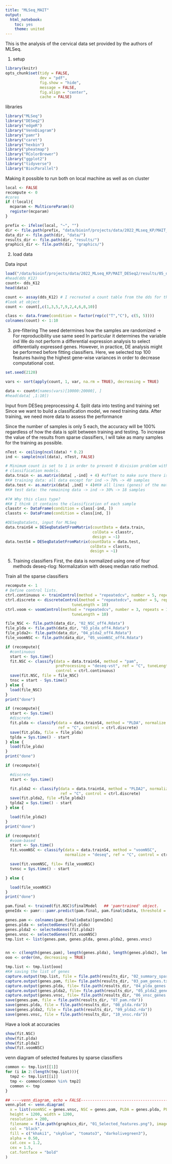 ```yaml
---
title: "MLSeq_MAIT"
output:
  html_notebook:
    toc: yes
    theme: united
---
```

This is the analysis of the cervical data set provided by the authors of MLSeq.



1. setup
```r
library(knitr)
opts_chunk$set(tidy = FALSE,
               dev = "pdf",
               fig.show = "hide",
               message = FALSE,
               fig.align = "center",
               cache = FALSE)

```
libraries
```r
library("MLSeq")
library("DESeq2")
library("edgeR")
library("VennDiagram")
library("pamr")
library("caret")
library("hexbin")
library("pheatmap")
library("RColorBrewer")
library("ggplot2")
library("tidyverse")
library("BiocParallel")

```
Making it possible to run both on local machine as well as on cluster
```r
local <- FALSE
recompute <- 0
#cores
if (!local){
  mcparam <- MulticoreParam(4)
  register(mcparam)
}

prefix <- ifelse(local, "~", "")
dir <- file.path(prefix, "data/bioinf/projects/data/2022_MLseq_KP/MAIT_MLSeq")
data_dir <- file.path(dir, "data/")
results_dir <- file.path(dir, "results/")
graphics_dir <- file.path(dir, "graphics/")
```
2. load data

Data input
```r
load("/data/bioinf/projects/data/2022_MLseq_KP/MAIT_DESeq2/results/05_dds_pre_processed.Rdata")
#head(dds_K12)
count<- dds_K12
head(data)

count <- assay(dds_K12) # I recreated a count table from the dds for the following steps in the MLSeq workflow
#look at object
count <- count[,c(1,3,5,7,9,2,4,6,8,10)]

class <- data.frame(condition = factor(rep(c("T","C"), c(5, 5))))
colnames(count) <- 1:10
```
3. pre-filtering
The seed determines how the samples are randomized -> For reproducibility use same seed
In particular it determines the variable ind
We do not perform a differential expression analysis to select differentially expressed genes. However, in practice, DE analysis might be performed before fitting classifiers. Here, we selected top 100 features having the highest gene-wise variances in order to decrease computational cost.
```r
set.seed(2120)

vars <- sort(apply(count, 1, var, na.rm = TRUE), decreasing = TRUE)

data <- count#[names(vars)[10000:20000], ]
#head(data[ ,1:10])
```
Input from DESeq preprocessing
4. Split data into testing and training set
Since we want to build a classification model, we need training data.
After training, we need more data to assess the performance

Since the number of samples is only 5 each, the accuracy will be 100% regardless of how the data is split between training and testing. To increase the value of the results from sparse classifiers, I will take as many samples for the training as possible.
```r
nTest <- ceiling(ncol(data) * 0.2)
ind <- sample(ncol(data), nTest, FALSE)

# Minimum count is set to 1 in order to prevent 0 division problem within
# classification models.
data.train <- as.matrix(data[ ,-ind] + 4) #offset to make sure there is no malfunctioning
#K# training data: all data except for ind -> 70% -> 40 samples
data.test <- as.matrix(data[ ,ind] + 4)#K# all lines (genes) of the matrix, but only the columns specified in ind
#K# test data: the remaining data -> ind -> 30% -> 18 samples

#?# Why this class type?
#K# I think it contains the classification of each sample
classtr <- DataFrame(condition = class[-ind, ])
classts <- DataFrame(condition = class[ind, ])

#DESeqDataSets, input for MLSeq
data.trainS4 = DESeqDataSetFromMatrix(countData = data.train,
                                      colData = classtr,
                                      design = ~1)
data.testS4 = DESeqDataSetFromMatrix(countData = data.test,
                                     colData = classts,
                                     design = ~1)

```
5. Training classifiers
First, the data is normalized using one of four methods
deseq-rlog: Normalization with deseq median ratio method.

Train all the sparse classifiers

```r
recompute <- 1
# Define control lists.
ctrl.continuous <- trainControl(method = "repeatedcv", number = 5, repeats = 10)
ctrl.discrete <- discreteControl(method = "repeatedcv", number = 5, repeats = 10,
                             tuneLength = 10)
ctrl.voom <- voomControl(method = "repeatedcv", number = 3, repeats = 10,
                             tuneLength = 10)

file_NSC <- file.path(data_dir, "02_NSC_off4.Rdata")
file_plda <- file.path(data_dir, "03_plda_off4.Rdata")
file_plda2<- file.path(data_dir, "04_plda2_off4.Rdata")
file_voomNSC <- file.path(data_dir, "05_voomNSC_off4.Rdata")
```
```r
if (recompute){
  #continuous
  start <- Sys.time()
  fit.NSC <- classify(data = data.trainS4, method = "pam",
                      preProcessing = "deseq-vst", ref = "C", tuneLength = 2,
                      control = ctrl.continuous)
  save(fit.NSC, file = file_NSC)
  tnsc = start - Sys.time()
} else {
  load(file_NSC)
}
print("done")
```
```r
if (recompute){
  start <- Sys.time()
  #discrete
  fit.plda <- classify(data = data.trainS4, method = "PLDA", normalize = "deseq",
                       ref = "C", control = ctrl.discrete)
  save(fit.plda, file = file_plda)
  tplda = Sys.time() - start
} else {
  load(file_plda)
}
print("done")
```
```r
if (recompute){

  #discrete
  start <- Sys.time()

  fit.plda2 <- classify(data = data.trainS4, method = "PLDA2", normalize = "deseq",
                        ref = "C", control = ctrl.discrete)
  save(fit.plda2, file =file_plda2)
  tplda2 = Sys.time() - start
} else {

  load(file_plda2)
}
print("done")
```
```r


if (recompute){
  #voom-based
  start <- Sys.time()
  fit.voomNSC <- classify(data = data.trainS4, method = "voomNSC",
                          normalize = "deseq", ref = "C", control = ctrl.voom)

  save(fit.voomNSC, file= file_voomNSC)
  tvnsc = Sys.time() - start

} else {

  load(file_voomNSC)
}
print("done")
```



```r

pam.final <- trained(fit.NSC)$finalModel   ## 'pamrtrained' object.
geneIdx <- pamr:::pamr.predict(pam.final, pam.final$xData, threshold = pam.final$threshold, type = "nonzero")

genes.pam <- colnames(pam.final$xData)[geneIdx]
genes.plda <- selectedGenes(fit.plda)
genes.plda2 <- selectedGenes(fit.plda2)
genes.vnsc <- selectedGenes(fit.voomNSC)
tmp.list <- list(genes.pam, genes.plda, genes.plda2, genes.vnsc)


nn <- c(length(genes.pam), length(genes.plda), length(genes.plda2), length(genes.vnsc))
ooo <- order(nn, decreasing = TRUE)

tmp.list <- tmp.list[ooo]
#K# saving the list of genes
capture.output(tmp.list, file = file.path(results_dir, "02_summary_sparse_classifiers.txt"))
capture.output(genes.pam, file= file.path(results_dir, "03_pam_genes.txt"))
capture.output(genes.plda, file= file.path(results_dir, "04_plda_genes.txt"))
capture.output(genes.plda2, file= file.path(results_dir, "05_plda2_genes.txt"))
capture.output(genes.vnsc, file= file.path(results_dir, "06_vnsc_genes.txt"))
save(genes.pam, file = file.path(results_dir, "07_pam.rda"))
save(genes.plda, file = file.path(results_dir, "08_plda.rda"))
save(genes.plda2, file = file.path(results_dir, "09_plda2.rda"))
save(genes.vnsc, file = file.path(results_dir, "10_vnsc.rda"))

```
Have a look at accuracies

```r
show(fit.NSC)
show(fit.plda)
show(fit.plda2)
show(fit.voomNSC)
```
venn diagram of selected features by sparse classifiers
```r
common <- tmp.list[[1]]
for (i in 2:(length(tmp.list))){
  tmp2 <- tmp.list[[i]]
  tmp <- common[common %in% tmp2]
  common <- tmp
}

## ----venn_diagram, echo = FALSE-----------------------------------------------
venn.plot <- venn.diagram(
  x = list(voomNSC = genes.vnsc, NSC = genes.pam, PLDA = genes.plda, PLDA2 = genes.plda2),
  height = 1200, width = 1200,
  resolution = 200,
  filename = file.path(graphics_dir, "01_Selected_features.png"), imagetype = "png",
  col = "black",
  fill = c("khaki1", "skyblue", "tomato3", "darkolivegreen3"),
  alpha = 0.50,
  cat.cex = 1.2,
  cex = 1.5,
  cat.fontface = "bold"
)
```